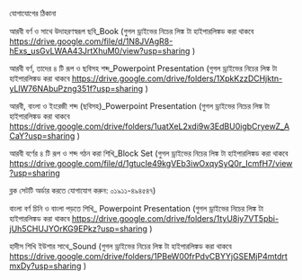 
<SEO pageTitle="যোগাযোগ" />
<Box maxWidth={960} margin="0 auto" padding={{ xs: 3, sm: 4 }}>

<Text variant="h2" textAlign="center">
  যোগাযোগের ঠিকানা
</Text>
<Divider />

আরবী বর্ণ ও সাথে উদাহরণস্বরূপ ছবি_Book
(গুগল ড্রাইভের নিচের লিঙ্ক টা হাইপারলিঙ্কড করা থাকবে
https://drive.google.com/file/d/1N8JVAgR8-hExs_usGvLWAA43JrtXhuM0/view?usp=sharing
)

আরবী বর্ণ, তাদের ৪ টি রূপ ও ছবিসহ শব্দ_Powerpoint Presentation
(গুগল ড্রাইভের নিচের লিঙ্ক টা হাইপারলিঙ্কড করা থাকবে
https://drive.google.com/drive/folders/1XpkKzzDCHjktn-yLlW76NAbuPzng351f?usp=sharing
)

আরবী, বাংলা ও ইংরেজী শব্দ (ছবিসহ)\_Powerpoint Presentation
(গুগল ড্রাইভের নিচের লিঙ্ক টা হাইপারলিঙ্কড করা থাকবে
https://drive.google.com/drive/folders/1uatXeL2xdi9w3EdBU0igbCryewZ_ACaY?usp=sharing
)

আরবী বর্ণের ৪ টি রূপ ও শব্দ গঠন করা শিখি_Block Set
(গুগল ড্রাইভের নিচের লিঙ্ক টা হাইপারলিঙ্কড করা থাকবে
https://drive.google.com/file/d/1gtucIe49kgVEb3iwOxqySyQ0r_IcmfH7/view?usp=sharing

ব্লক সেটটি অর্ডার করতে যোগাযোগ করুন: ০১৯১১-৪৯৪৫৪৭)

বাংলা বর্ণ চিনি ও বাংলা পড়তে শিখি\_ Powerpoint Presentation
(গুগল ড্রাইভের নিচের লিঙ্ক টা হাইপারলিঙ্কড করা থাকবে
https://drive.google.com/drive/folders/1tyU8iy7VT5pbi-jUh5CHUJYOrKG9EPkz?usp=sharing
)

হাদীস শিখি ইউশার সাথে_Sound
(গুগল ড্রাইভের নিচের লিঙ্ক টা হাইপারলিঙ্কড করা থাকবে
https://drive.google.com/drive/folders/1PBeW00frPdvCBYYjGSEMjP4mtdrtmxDy?usp=sharing
)

</Box>
